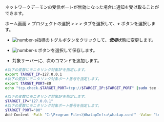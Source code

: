 ネットワークデーモンの受信ポートが無効になった場合に通知を受け取ることができます。

ホーム画面 &gt; プロジェクトの選択 &gt; <Cmdname sid="side_event" className="uitext" /> &gt; <Cmdname sid="side_eventSetting" className="uitext" /> &gt; <Cmdname sid="server" className="uitext" />タブを選択して、***+*** <Cmdname sid="add_alert_setting" className="uitext" />ボタンを選択します。

<ImgLang img='server-adf-tcp-port.png' desc='TCPポート'/>

- ![number-s](/img/number-01.png)<Cmdname sid="port" className="uitext" />指標のトグルボタンをクリックして、***使用***状態に変更します。

- ![number-s](/img/number-02.png) <Cmdname sid="save" className="uitext" />ボタンを選択して保存します。

- 対象サーバーに、次のコマンドを追加します。 

<Tabs groupId='server-user-script'>
<TabItem value="lxs" label="Linux Shell">

```bash title=SH
#以下の変数にモニタリング対象IPを指定します。
export TARGET_IP=127.0.0.1
#以下の変数にモニタリング対象ポート番号を指定します。
export TARGET_PORT=80
echo "tcp.check.$TARGET_PORT=tcp://$TARGET_IP:$TARGET_PORT" |sudo tee -a /usr/whatap/infra/conf/whatap.conf
```

</TabItem>
<TabItem value="wps" label="Windows Powershell">

```bash title=SH
#以下の変数にモニタリング対象IPを指定します。
$TARGET_IP="127.0.0.1"
#以下の変数にモニタリング対象ポート番号を指定します。
$TARGET_PORT="80"
Add-Content -Path "C:\Program Files\WhatapInfra\whatap.conf" -Value "tcp.check.${TARGET_PORT}=tcp://${TARGET_IP}:${TARGET_PORT}"
```

</TabItem>
</Tabs>


<TcpMulti />
